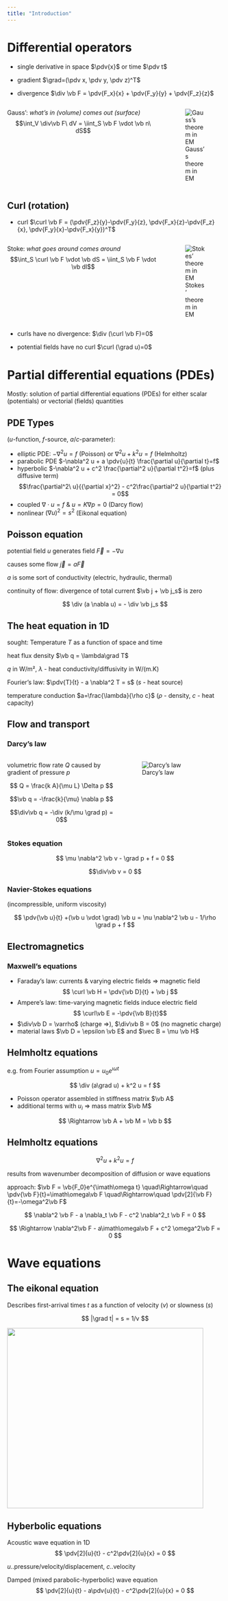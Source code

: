 ```yaml
---
title: "Introduction"
---
```


# Differential operators

* single derivative in space $\pdv{x}$ or time $\pdv t$

* gradient $\grad=(\pdv x, \pdv y, \pdv z)^T$

* divergence $\div \vb F = \pdv{F_x}{x} + \pdv{F_y}{y} + \pdv{F_z}{z}$

::::: {.fragment}
:::: {.columns}
::: {.column width="70%"}
Gauss': *what's in (volume) comes out (surface)*
$$\int_V \div\vb F\ dV = \iint_S \vb F \vdot \vb n\ dS$$
:::
::: {.column width="25%"}
![Gauss's theorem in EM](pics/Divergence_theorem_in_EM.svg)
:::
::::
:::::

## Curl (rotation)

* curl $\curl \vb F = (\pdv{F_z}{y}-\pdv{F_y}{z}, \pdv{F_x}{z}-\pdv{F_z}{x}, \pdv{F_y}{x}-\pdv{F_x}{y})^T$

::::: {.fragment}
:::: {.columns}
::: {.column width="70%"}
Stoke: *what goes around comes around*
$$\int_S \curl \vb F \vdot \vb dS = \iint_S \vb F \vdot \vb dl$$
:::
::: {.column width="25%"}
![Stokes' theorem in EM](pics/Curl_theorem_in_EM.svg)
:::
::::
:::::

:::{.fragment}
* curls have no divergence: $\div (\curl \vb F)=0$
:::

:::{.fragment}
* potential fields have no curl $\curl (\grad u)=0$ 
:::

# Partial differential equations (PDEs)

Mostly: solution of partial differential equations (PDEs) for either scalar (potentials) or vectorial (fields) quantities

## PDE Types 

($u$-function, $f$-source, $a$/$c$-parameter):
 
* elliptic PDE: $-\nabla^2 u=f$ (Poisson) or $\nabla^2 u + k^2 u = f$ (Helmholtz)
* parabolic PDE $-\nabla^2 u + a \pdv{u}{t} \frac{\partial u}{\partial t}=f$
* hyperbolic  $-\nabla^2 u + c^2 \frac{\partial^2 u}{\partial t^2}=f$ (plus diffusive term)
$$\frac{\partial^2\ u}{{\partial x}^2} - c^2\frac{\partial^2 u}{\partial t^2} = 0$$
* coupled $\nabla\cdot u=f$ & $u = K \nabla p=0$ (Darcy flow)
* nonlinear $(\nabla u)^2=s^2$ (Eikonal equation)

## Poisson equation
potential field $u$ generates field $\vec{F}=-\nabla u$

causes some flow $\vec{j}=a \vec{F}$ 

$a$ is some sort of conductivity (electric, hydraulic, thermal)

continuity of flow: divergence of total current $\vb j + \vb j_s$ is zero

$$ \div (a \nabla u) = - \div \vb j_s $$

## The heat equation in 1D

sought: Temperature $T$ as a function of space and time

heat flux density $\vb q = \lambda\grad T$

$q$ in W/m², $\lambda$ - heat conductivity/diffusivity in W/(m.K)

Fourier's law: $\pdv{T}{t} - a \nabla^2 T = s$  ($s$ - heat source)

temperature conduction $a=\frac{\lambda}{\rho c}$ ($\rho$ - density, $c$ - heat capacity)

## Flow and transport
### Darcy's law

:::: {.columns}
::: {.column width="50%"}

volumetric flow rate $Q$ caused by gradient of pressure $p$

$$ Q = \frac{k A}{\mu L} \Delta p $$

$$\vb q = -\frac{k}{\mu} \nabla p $$

$$\div\vb q = -\div (k/\mu \grad p) = 0$$

:::
::: {.column width="45%"}
![Darcy's law](pics/darcy_law.svg)
:::
::::

### Stokes equation

$$ \mu \nabla^2 \vb v - \grad p + f = 0 $$

$$\div\vb v = 0 $$

### Navier-Stokes equations
(incompressible, uniform viscosity)

$$ \pdv{\vb u}{t} +(\vb u \vdot \grad) \vb u = \nu \nabla^2 \vb u - 1/\rho \grad p + f $$

## Electromagnetics
### Maxwell's equations

* Faraday's law: currents & varying electric fields $\Rightarrow$ magnetic field 
$$ \curl \vb H = \pdv{\vb D}{t} + \vb j $$ 
* Ampere's law: time-varying magnetic fields induce electric field
$$ \curl\vb E = -\pdv{\vb B}{t}$$ 
* $\div\vb D = \varrho$ (charge $\Rightarrow$), $\div\vb B = 0$ (no magnetic charge)
* material laws $\vb D = \epsilon \vb E$ and $\vec B = \mu \vb H$

## Helmholtz equations

e.g. from Fourier assumption $u=u_0 e^{\imath\omega t}$

$$ \div (a\grad u) + k^2 u = f $$

* Poisson operator assembled in stiffness matrix $\vb A$
* additional terms with $u_i$ $\Rightarrow$ mass matrix $\vb M$

$$ \Rightarrow \vb A + \vb M = \vb b $$

## Helmholtz equations

$$ \nabla^2 u + k^2 u = f $$

results from wavenumber decomposition of diffusion or wave equations

approach: $\vb F = \vb{F_0}e^{\imath\omega t} \quad\Rightarrow\quad \pdv{\vb F}{t}=\imath\omega\vb F \quad\Rightarrow\quad \pdv[2]{\vb F}{t}=-\omega^2\vb F$

$$ \nabla^2 \vb F - a \nabla_t \vb F - c^2 \nabla^2_t \vb F = 0 $$

$$ \Rightarrow \nabla^2\vb F - a\imath\omega\vb F + c^2 \omega^2\vb F = 0 $$

# Wave equations
## The eikonal equation

Describes first-arrival times $t$ as a function of velocity ($v$) or slowness ($s$)

$$ |\grad t| = s = 1/v $$

![](pics/tt4.png){.fragment width="458" height="420"}

## Hyberbolic equations 

Acoustic wave equation in 1D
$$ \pdv[2]{u}{t} - c^2\pdv[2]{u}{x} = 0 $$ 

$u$..pressure/velocity/displacement, $c$..velocity

Damped (mixed parabolic-hyperbolic) wave equation
$$ \pdv[2]{u}{t} - a\pdv{u}{t} - c^2\pdv[2]{u}{x} = 0 $$ 

